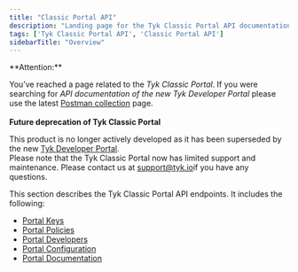 ```yaml
---
title: "Classic Portal API"
description: "Landing page for the Tyk Classic Portal API documentation"
tags: ['Tyk Classic Portal API', 'Classic Portal API']
sidebarTitle: "Overview"
---
```



<Warning>
**Attention:**

You’ve reached a page related to the *Tyk Classic Portal*. If you were searching for *API documentation of the new Tyk
Developer Portal* please use the latest
[Postman collection](product-stack/tyk-enterprise-developer-portal/api-documentation/tyk-edp-api) page.
<br />
<br />
**Future deprecation of Tyk Classic Portal**

This product is no longer actively developed as it
has been superseded by the new [Tyk Developer Portal](portal/overview).
<br />
Please note that the Tyk Classic Portal now has limited support and maintenance. Please contact us at
[support@tyk.io](<mailto:support@tyk.io?subject=Tyk classic developer portal>)if you have any questions.
</Warning>



This section describes the Tyk Classic Portal API endpoints. It includes the following:

* [Portal Keys](tyk-apis/tyk-portal-api/portal-keys)
* [Portal Policies](tyk-apis/tyk-dashboard-api/portal-policies)
* [Portal Developers](tyk-apis/tyk-portal-api/portal-developers)
* [Portal Configuration](tyk-apis/tyk-portal-api/portal-configuration)
* [Portal Documentation](tyk-apis/tyk-portal-api/portal-documentation)